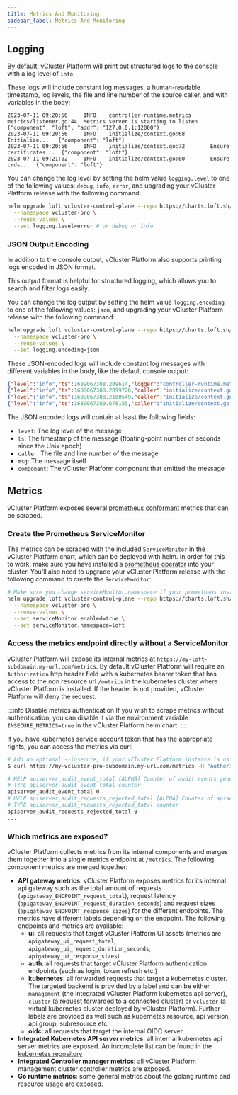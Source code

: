 ```yaml
---
title: Metrics And Monitoring
sidebar_label: Metrics And Monitoring
---
```


## Logging

By default, vCluster Platform will print out structured logs to the console with a log level of `info`.

These logs will include constant log messages, a human-readable timestamp, log levels, the file and line number of the source caller, and with variables in the body:

```text
2023-07-11 09:20:56     INFO    controller-runtime.metrics      metrics/listener.go:44  Metrics server is starting to listen    {"component": "loft", "addr": "127.0.0.1:12000"}
2023-07-11 09:20:56     INFO    initialize/context.go:68        Initialize...   {"component": "loft"}
2023-07-11 09:20:56     INFO    initialize/context.go:72        Ensure certificates...  {"component": "loft"}
2023-07-11 09:21:02     INFO    initialize/context.go:80        Ensure crds...  {"component": "loft"}
```

You can change the log level by setting the helm value `logging.level` to one of the following values: `debug`, `info`, `error`, and upgrading your vCluster Platform release with the following command:

```bash
helm upgrade loft vcluster-control-plane --repo https://charts.loft.sh/ \
  --namespace vcluster-pro \
  --reuse-values \
  --set logging.level=error # or debug or info
```

### JSON Output Encoding

In addition to the console output, vCluster Platform also supports printing logs encoded in JSON format.

This output format is helpful for structured logging, which allows you to search and filter logs easily.

You can change the log output by setting the helm value `logging.encoding` to one of the following values: `json`, and upgrading your vCluster Platform release with the following command:

```bash
helm upgrade loft vcluster-control-plane --repo https://charts.loft.sh/ \
  --namespace vcluster-pro \
  --reuse-values \
  --set logging.encoding=json
```

These JSON-encoded logs will include constant log messages with different variables in the body, like the default console output:

```json
{"level":"info","ts":1689067388.209614,"logger":"controller-runtime.metrics","caller":"metrics/listener.go:44","msg":"Metrics server is starting to listen","component":"loft","addr":"127.0.0.1:12000"}
{"level":"info","ts":1689067388.2099726,"caller":"initialize/context.go:68","msg":"Initialize...","component":"loft"}
{"level":"info","ts":1689067388.2100549,"caller":"initialize/context.go:72","msg":"Ensure certificates...","component":"loft"}
{"level":"info","ts":1689067389.678155,"caller":"initialize/context.go:80","msg":"Ensure crds...","component":"loft"}
```

The JSON encoded logs will contain at least the following fields:

- `level`: The log level of the message
- `ts`: The timestamp of the message (floating-point number of seconds since the Unix epoch)
- `caller`: The file and line number of the message
- `msg`: The message itself
- `component`: The vCluster Platform component that emitted the message

## Metrics

vCluster Platform exposes several [prometheus conformant](https://prometheus.io/docs/practices/naming/) metrics that can be scraped.

### Create the Prometheus ServiceMonitor

The metrics can be scraped with the included `ServiceMonitor` in the vCluster Platform chart, which can be deployed with helm. In order for this to work, make sure you have installed a [prometheus operator](https://github.com/prometheus-operator/prometheus-operator) into your cluster. You'll also need to upgrade your vCluster Platform release with the following command to create the `ServiceMonitor`:

```bash
# Make sure you change serviceMonitor.namespace if your prometheus installation requires this.
helm upgrade loft vcluster-control-plane --repo https://charts.loft.sh/ \
  --namespace vcluster-pro \
  --reuse-values \
  --set serviceMonitor.enabled=true \
  --set serviceMonitor.namespace=loft
```

### Access the metrics endpoint directly without a ServiceMonitor

vCluster Platform will expose its internal metrics at `https://my-loft-subdomain.my-url.com/metrics`.
By default vCluster Platform will require an `Authorization` http header field with a kubernetes bearer token that has access to the non resource url `/metrics` in the kubernetes cluster where vCluster Platform is installed.
If the header is not provided, vCluster Platform will deny the request.

:::info Disable metrics authentication
If you wish to scrape metrics without authentication, you can disable it via the environment variable `INSECURE_METRICS=true` in the vCluster Platform helm chart.
:::

If you have kubernetes service account token that has the appropriate rights, you can access the metrics via curl:

```bash
# Add an optional --insecure, if your vCluster Platform instance is using an untrusted certificate
$ curl https://my-vcluster-pro-subdomain.my-url.com/metrics -H "Authorization: Bearer eyJhbGci..."

# HELP apiserver_audit_event_total [ALPHA] Counter of audit events generated and sent to the audit backend.
# TYPE apiserver_audit_event_total counter
apiserver_audit_event_total 0
# HELP apiserver_audit_requests_rejected_total [ALPHA] Counter of apiserver requests rejected due to an error in audit logging backend.
# TYPE apiserver_audit_requests_rejected_total counter
apiserver_audit_requests_rejected_total 0
...
```

### Which metrics are exposed?

vCluster Platform collects metrics from its internal components and merges them together into a single metrics endpoint at `/metrics`. The following component metrics are merged together:

- **API gateway metrics**: vCluster Platform exposes metrics for its internal api gateway such as the total amount of requests (`apigateway_ENDPOINT_request_total`), request latency (`apigateway_ENDPOINT_request_duration_seconds`) and request sizes (`apigateway_ENDPOINT_response_sizes`) for the different endpoints. The metrics have different labels depending on the endpoint. The following endpoints and metrics are available:
  - **ui**: all requests that target vCluster Platform UI assets (metrics are `apigateway_ui_request_total`, `apigateway_ui_request_duration_seconds`, `apigateway_ui_response_sizes`)
  - **auth**: all requests that target vCluster Platform authentication endpoints (such as login, token refresh etc.)
  - **kubernetes**: all forwarded requests that target a kubernetes cluster. The targeted backend is provided by a label and can be either `management` (the integrated vCluster Platform kubernetes api server), `cluster` (a request forwarded to a connected cluster) or `vcluster` (a virtual kubernetes cluster deployed by vCluster Platform). Further labels are provided as well such as kubernetes resource, api version, api group, subresource etc.
  - **oidc**: all requests that target the internal OIDC server
- **Integrated Kubernetes API server metrics**: all internal kubernetes api server metrics are exposed. An incomplete list can be found in the [kubernetes repository](https://github.com/kubernetes/apiserver/blob/master/pkg/endpoints/metrics/metrics.go)
- **Integrated Controller manager metrics**: all vCluster Platform management cluster controller metrics are exposed.
- **Go runtime metrics**: some general metrics about the golang runtime and resource usage are exposed.
